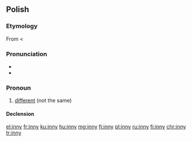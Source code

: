 ==Polish==

===Etymology===
From {{etyl|sla-pro|pl}} {{term/t|sla-pro|*inъ}} < {{etyl|ine-pro|pl}} {{term/t|ine-pro|*h₃eynos}}

===Pronunciation===
* {{IPA|[ˈĩn̪ːi]|lang=pl}}
* {{audio|Pl-inny.ogg|audio}}

===Pronoun===
{{head|pl|pronoun|g=m}}

# [[different]] (not the same)

====Declension====
{{pl-decl-adj-y|inn|inni}}

[[el:inny]]
[[fr:inny]]
[[ku:inny]]
[[hu:inny]]
[[mg:inny]]
[[fj:inny]]
[[pl:inny]]
[[ru:inny]]
[[fi:inny]]
[[chr:inny]]
[[tr:inny]]
